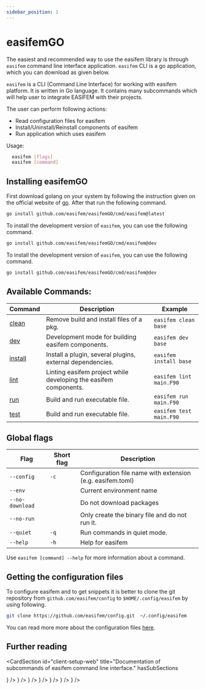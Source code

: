 ```yaml
---
sidebar_position: 1
---
```


# easifemGO

The easiest and recommended way to use the easifem library is through
`easifem` command line interface application. `easifem` CLI is a go
application, which you can download as given below.

`easifem` is a CLI (Command Line Interface) for working with
easifem platform. It is written in Go language. It contains
many subcommands which will help user to integrate EASIFEM
with their projects.

The user can perform following actions:

- Read configuration files for easifem
- Install/Uninstall/Reinstall components of easifem
- Run application which uses easifem

Usage:

```bash
  easifem [flags]
  easifem [command]
```

## Installing easifemGO

First download golang on your system by following the instruction given on the official website of [go](https://go.dev/https://go.dev/). After that run the following command.

```bash
go install github.com/easifem/easifemGO/cmd/easifem@latest
```

To install the development version of `easifem`, you can use the following command.

```bash
go install github.com/easifem/easifemGO/cmd/easifem@dev
```

To install the development version of `easifem`, you can use the following command.

```bash
go install github.com/easifem/easifemGO/cmd/easifem@dev
```

## Available Commands:

| Command | Description | Example |
| --- | --- | --- |
| [clean](./clean.md) | Remove build and install files of a pkg. | `easifem clean base` |
| [dev](./dev.md) | Development mode for building easifem components. | `easifem dev base` |
| [install](./install.md) | Install a plugin, several plugins, external dependencies. | `easifem install base` |
| [lint](./lint.md) | Linting easifem  project while developing the easifem components. | `easifem lint main.F90` |
| [run](./run.md) | Build and run executable file. | `easifem run main.F90` |
| [test](./test.md) | Build and run executable file. | `easifem test main.F90` |

## Global flags

| Flag | Short flag | Description |
| --- | --- | --- |
| `--config` | `-c` | Configuration file name with extension (e.g. easifem.toml) |
| `--env` | | Current environment name |
| `--no-download` | | Do not download packages |
| `--no-run` | | Only create the binary file and do not run it. |
| `--quiet` | `-q` | Run commands in quiet mode. |
| `--help` | `-h` | Help for easifem |

Use `easifem [command] --help` for more information about a command.

## Getting the configuration files

To configure easifem and to get snippets it is better to clone the git repository from `github.com/easifem/config` to `$HOME/.config/easifem` by using following.

```bash
git clone https://github.com/easifem/config.git  ~/.config/easifem
```

You can read more more about the configuration files [here](./config.md).

## Further reading


<CardSection
  id="client-setup-web"
  title="Documentation of subcommands of easifem command line interface."
  hasSubSections
>
  <CardSection id="web-sdk" title="">
    <Card
      title="Read about the configuration"
      to={'/guides/easifemGO/config'}
      icon={<SystemInstallIcon />}
    />
    <Card
      title="install subcommand"
      to={'/guides/easifemGO/install'}
      icon={<CodepenIcon />}
    />
    <Card
      title="dev subcommand"
      to={'/guides/easifemGO/dev'}
      icon={<CommandIcon />}
    />
    <Card
      title="clean subcommand"
      to={'/guides/easifemGO/clean'}
      icon={<SystemInstallIcon />}
    />
    <Card
      title="lint subcommand"
      to={'/guides/easifemGO/lint'}
      icon={<EasifemBaseIcon />}
    />
    <Card
      title="run subcommand"
      to={'/guides/easifemGO/run'}
      icon={<EasifemClassesIcon />}
    />
    <Card
      title="test subcommand"
      to={'/guides/easifemGO/test'}
      icon={<EasifemMaterialsIcon />}
    />
  </CardSection>
</CardSection>
